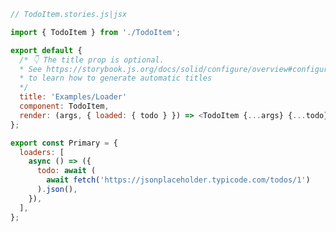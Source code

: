 ```js
// TodoItem.stories.js|jsx

import { TodoItem } from './TodoItem';

export default {
  /* 👇 The title prop is optional.
  * See https://storybook.js.org/docs/solid/configure/overview#configure-story-loading
  * to learn how to generate automatic titles
  */
  title: 'Examples/Loader'
  component: TodoItem,
  render: (args, { loaded: { todo } }) => <TodoItem {...args} {...todo} />,
};

export const Primary = {
  loaders: [
    async () => ({
      todo: await (
        await fetch('https://jsonplaceholder.typicode.com/todos/1')
      ).json(),
    }),
  ],
};
```
